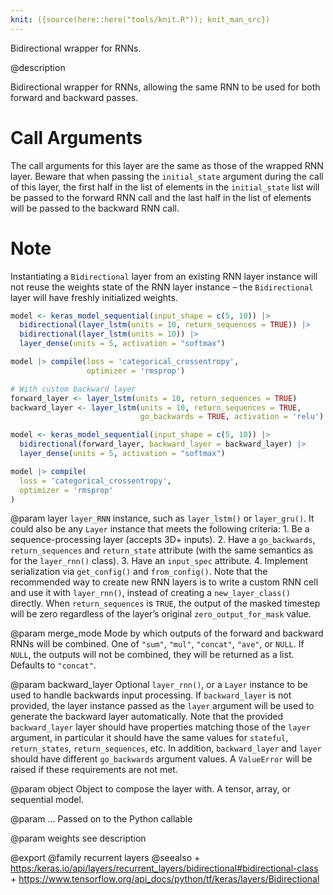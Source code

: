 ```yaml
---
knit: ({source(here::here("tools/knit.R")); knit_man_src})
---
```

Bidirectional wrapper for RNNs.

@description

Bidirectional wrapper for RNNs, allowing the same RNN to be used for both
forward and backward passes.

# Call Arguments
The call arguments for this layer are the same as those of the
wrapped RNN layer. Beware that when passing the `initial_state`
argument during the call of this layer, the first half in the
list of elements in the `initial_state` list will be passed to
the forward RNN call and the last half in the list of elements
will be passed to the backward RNN call.

# Note
Instantiating a `Bidirectional` layer from an existing RNN layer
instance will not reuse the weights state of the RNN layer instance -- the
`Bidirectional` layer will have freshly initialized weights.

```r
model <- keras_model_sequential(input_shape = c(5, 10)) |>
  bidirectional(layer_lstm(units = 10, return_sequences = TRUE)) |>
  bidirectional(layer_lstm(units = 10)) |>
  layer_dense(units = 5, activation = "softmax")

model |> compile(loss = 'categorical_crossentropy',
                 optimizer = 'rmsprop')

# With custom backward layer
forward_layer <- layer_lstm(units = 10, return_sequences = TRUE)
backward_layer <- layer_lstm(units = 10, return_sequences = TRUE, 
                             go_backwards = TRUE, activation = 'relu')

model <- keras_model_sequential(input_shape = c(5, 10)) |>
  bidirectional(forward_layer, backward_layer = backward_layer) |>
  layer_dense(units = 5, activation = "softmax")

model |> compile(
  loss = 'categorical_crossentropy',
  optimizer = 'rmsprop'
)
```

@param layer
`layer_RNN` instance, such as
`layer_lstm()` or `layer_gru()`.
It could also be any `Layer` instance
that meets the following criteria:
1. Be a sequence-processing layer (accepts 3D+ inputs).
2. Have a `go_backwards`, `return_sequences` and `return_state`
attribute (with the same semantics as for the `layer_rnn()` class).
3. Have an `input_spec` attribute.
4. Implement serialization via `get_config()` and `from_config()`.
Note that the recommended way to create new RNN layers is to write a
custom RNN cell and use it with `layer_rnn()`, instead of
creating a `new_layer_class()` directly.
When `return_sequences` is `TRUE`, the output of the masked
timestep will be zero regardless of the layer's original
`zero_output_for_mask` value.

@param merge_mode
Mode by which outputs of the forward and backward RNNs
will be combined. One of `"sum"`, `"mul"`, `"concat"`, `"ave"`, or `NULL`.
If `NULL`, the outputs will not be combined,
they will be returned as a list. Defaults to `"concat"`.

@param backward_layer
Optional `layer_rnn()`,
or a `Layer` instance to be used to handle
backwards input processing.
If `backward_layer` is not provided, the layer instance passed
as the `layer` argument will be used to generate the backward layer
automatically.
Note that the provided `backward_layer` layer should have properties
matching those of the `layer` argument, in particular
it should have the same values for `stateful`, `return_states`,
`return_sequences`, etc. In addition, `backward_layer`
and `layer` should have different `go_backwards` argument values.
A `ValueError` will be raised if these requirements are not met.

@param object
Object to compose the layer with. A tensor, array, or sequential model.

@param ...
Passed on to the Python callable

@param weights
see description

@export
@family recurrent layers
@seealso
+ <https:/keras.io/api/layers/recurrent_layers/bidirectional#bidirectional-class>
+ <https://www.tensorflow.org/api_docs/python/tf/keras/layers/Bidirectional>
